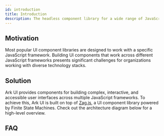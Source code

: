 ```yaml
---
id: introduction
title: Introduction
description: The headless component library for a wide range of JavaScript frameworks
---
```


## Motivation

Most popular UI component libraries are designed to work with a specific JavaScript framework. Building UI components
that work across different JavaScript frameworks presents significant challenges for organizations working with diverse
technology stacks.

## Solution

Ark UI provides components for building complex, interactive, and accessible user interfaces across multiple JavaScript
frameworks. To achieve this, Ark UI is built on top of [Zag.js](https://zagjs.com), a UI component library powered by
Finite State Machines. Check out the architecture diagram below for a high-level overview.

<ThemeImage
  srcLight="/images/architecture_light.svg"
  srcDark="/images/architecture_dark.svg"
  alt="Shows the highlevel architecture"
  width="720"
  height="588"
/>

## FAQ

<Faq />
